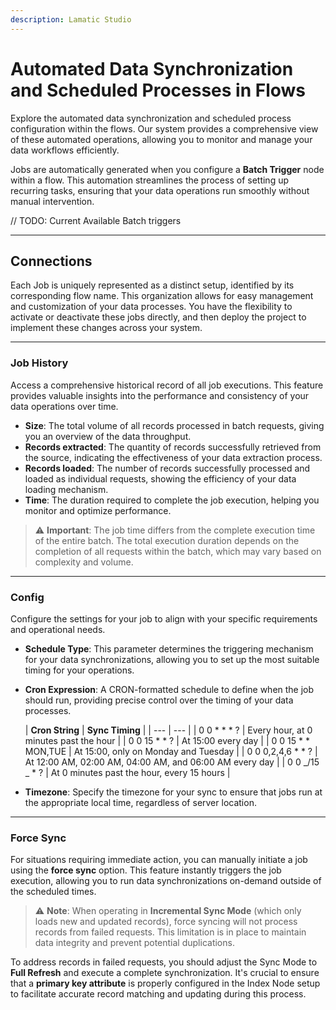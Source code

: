 ```yaml
---
description: Lamatic Studio
---
```


# **Automated Data Synchronization and Scheduled Processes in Flows**

Explore the automated data synchronization and scheduled process configuration within the flows. Our system provides a comprehensive view of these automated operations, allowing you to monitor and manage your data workflows efficiently.

Jobs are automatically generated when you configure a **Batch Trigger** node within a flow. This automation streamlines the process of setting up recurring tasks, ensuring that your data operations run smoothly without manual intervention.

// TODO: Current Available Batch triggers

---

## **Connections**

Each Job is uniquely represented as a distinct setup, identified by its corresponding flow name. This organization allows for easy management and customization of your data processes. You have the flexibility to activate or deactivate these jobs directly, and then deploy the project to implement these changes across your system.

---

### **Job History**

Access a comprehensive historical record of all job executions. This feature provides valuable insights into the performance and consistency of your data operations over time.

- **Size**: The total volume of all records processed in batch requests, giving you an overview of the data throughput.
- **Records extracted**: The quantity of records successfully retrieved from the source, indicating the effectiveness of your data extraction process.
- **Records loaded**: The number of records successfully processed and loaded as individual requests, showing the efficiency of your data loading mechanism.
- **Time**: The duration required to complete the job execution, helping you monitor and optimize performance.

> ⚠️ **Important**: The job time differs from the complete execution time of the entire batch. The total execution duration depends on the completion of all requests within the batch, which may vary based on complexity and volume.

---

### **Config**

Configure the settings for your job to align with your specific requirements and operational needs.

- **Schedule Type**: This parameter determines the triggering mechanism for your data synchronizations, allowing you to set up the most suitable timing for your operations.
- **Cron Expression**: A CRON-formatted schedule to define when the job should run, providing precise control over the timing of your data processes.

    | **Cron String** | **Sync Timing** |
        | --- | --- |
    | 0 0 * * * ? | Every hour, at 0 minutes past the hour |
    | 0 0 15 * * ? | At 15:00 every day |
    | 0 0 15 * * MON,TUE | At 15:00, only on Monday and Tuesday |
    | 0 0 0,2,4,6 * * ? | At 12:00 AM, 02:00 AM, 04:00 AM, and 06:00 AM every day |
    | 0 0 _/15 _ * ? | At 0 minutes past the hour, every 15 hours |

- **Timezone**: Specify the timezone for your sync to ensure that jobs run at the appropriate local time, regardless of server location.

---

### **Force Sync**

For situations requiring immediate action, you can manually initiate a job using the **force sync** option. This feature instantly triggers the job execution, allowing you to run data synchronizations on-demand outside of the scheduled times.

> ⚠️ **Note**: When operating in **Incremental Sync Mode** (which only loads new and updated records), force syncing will not process records from failed requests. This limitation is in place to maintain data integrity and prevent potential duplications.

To address records in failed requests, you should adjust the Sync Mode to **Full Refresh** and execute a complete synchronization. It's crucial to ensure that a **primary key attribute** is properly configured in the Index Node setup to facilitate accurate record matching and updating during this process.